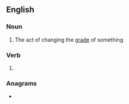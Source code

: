 ==English==

===Noun===
{{en-noun}}

# The act of changing the [[grade]] of something

===Verb===
{{head|en|verb form}}

# {{present participle of|regrade|lang=en|nocat=1}}

===Anagrams===
* {{anagrams|en|a=adegginrr|gang-rider|regarding}}